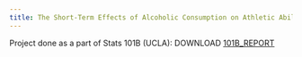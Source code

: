 ```yaml
---
title: The Short-Term Effects of Alcoholic Consumption on Athletic Abilities
---
```


Project done as a part of Stats 101B (UCLA):
DOWNLOAD [101B_REPORT](/101B_Final_Report.pdf)


